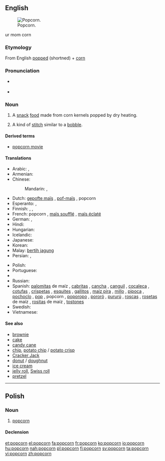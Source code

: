 {{also|Popcorn}}
==English==
[[Image:Popcorn04.jpg|thumb|right|Popcorn.]]

ur mom corn

===Etymology===
From English [[popped]] (shortned) + [[corn]]

===Pronunciation===
* {{a|UK}} {{IPA|/ˈpɒp.kɔːn/}} {{SAMPA|/"pQpkO:n/}}
* {{a|US}} {{IPA|/ˈpɑp.kɔrn/}} {{SAMPA|/"pApkOrn/}}

===Noun===
{{en-noun|s|-}}

# {{mostly|uncountable}} A [[snack]] [[food]] made from corn kernels popped by dry heating.
# {{knitting}} A kind of [[stitch]] similar to a [[bobble]].

====Derived terms====
* [[popcorn movie]]

====Translations====
{{trans-top|popcorn}}
* Arabic: {{t|ar|فشار|m|tr=fushaar}},  {{t|ar|بوبكورن|m|tr=bubkuurn}}
* Armenian: {{t-|hy|ադի-բուդի|tr=adi-budi}}
* Chinese:
*: Mandarin: {{t-|cmn|玉米花|tr=yùmǐhuā|sc=Hani}},  {{t|cmn|爆米花|tr=bàomǐhuā|sc=Hani}}
* Dutch: [[gepofte maïs]] {{m}}, [[pof-maïs]] {{m}}, popcorn {{m}}
* Esperanto: {{t-|eo|krevmaizo|xs=Esperanto}}, {{t-|eo|pufmaizo|xs=Esperanto}}
* Finnish: {{t+|fi|popcorn}}, {{t+|fi|paukkumaissi}}, {{t|fi|paahtomaissi}}
* French: popcorn {{m}}, [[maïs soufflé]] {{m}}, [[maïs éclaté]] {{m}} {{italbrac|Canadian French}}
* German: {{t+|de|Popcorn|n}}, {{t-|de|Puffmais|m}}
* Hindi: {{t|hi|पॉपकॉर्न|tr=popkorn|xs=Hindi}}
* Hungarian: {{t+|hu|pattogatott kukorica}}
* Icelandic: {{t-|is|poppkorn|n}}
* Japanese: {{t|ja|ポップコーン|tr=poppukōn}}
* Korean: {{t|ko|팝콘|tr=papkon|sc=Hang}}
* Malay: [[bertih jagung]]
* Persian: {{t|fa|پف فیل|tr=pofefil|xs=Persian}}, {{t-|fa|چس فیل|tr=ĉosefil|xs=Persian}}
{{trans-mid}}
* Polish: {{t+|pl|popcorn|m}}
* Portuguese: {{t+|pt|pipoca|f}}
* {{trreq|pa}}
* Russian: {{t+|ru|попкорн|m|tr=popkórn}}
* Spanish: [[palomita]]s de maíz {{f}} {{qualifier|especially Costa Rica|Honduras|Mexico|Nicaragua|Spain}}, [[cabrita]]s {{f}} {{qualifier|Chile}}, [[cancha]] {{f}} {{qualifier|Peru - also canchita}}, [[canguil]] {{m}} {{qualifier|Ecuador}}, [[cocaleca]] {{f}} {{qualifier|Dominican Republic}}, [[cotufa]]s {{f}} {{qualifier|Spain’s Canary Islands|Venezuela}}, [[crispeta]]s {{f}} {{qualifier|Colombia|Northern Central Mexico}}, [[esquite]]s {{m}} {{qualifier|Northwestern Mexico}}, [[gallito]]s {{m}} {{qualifier|Northwestern Venezuela}}, [[maíz pira]] {{f}} {{qualifier|Colombia}}, [[millo]] {{m}} {{qualifier|Panama}}, [[pipoca]] {{f}} {{qualifier|Bolivia}}, [[pochoclo]] {{m}} {{qualifier|Argentina}}, [[pop]] {{m}} {{qualifier|Uruguay}}, popcorn {{m}} {{qualifier|Panama|Puerto Rico}}, [[poporopo]] {{m}} {{qualifier|Guatemala}}, [[pororó]] {{m}} {{qualifier|Eastern Bolivia|Northern and Western Argentina|Paraguay|Uruguay}}, [[pururú]] {{m}} {{qualifier|Northern Central Argentina}}, [[rosca]]s {{f}} {{qualifier|Spain’s Canary Islands}}, [[roseta]]s de maíz {{f}} {{qualifier|El Salvador|Puerto Rico|Southern Spain}}, [[rosita]]s de maíz {{f}} {{qualifier|Cuba}}, [[tostón|tostones]] {{m}} {{qualifier|Southeastern Spain}}
* Swedish: {{t+|sv|popcorn|n}}
* Vietnamese: {{t-|vi|bắp rang|xs=Vietnamese}}
{{trans-bottom}}

====See also====
* [[brownie]]
* [[cake]]
* [[candy cane]]
* [[chip]], [[potato chip]] / [[potato crisp]]
* [[Cracker Jack]]
* [[donut]] / [[doughnut]]
* [[ice cream]]
* [[jelly roll]], [[Swiss roll]]
* [[pretzel]]

----

==Polish==

===Noun===
{{pl-noun|m}}

# [[#English|popcorn]]

====Declension====
{{pl-decl-noun-sing
|popcorn
|popcornu
|popcornowi
|popcorn
|popcornem
|popcornie
|popcornie
}}

[[et:popcorn]]
[[el:popcorn]]
[[fa:popcorn]]
[[fr:popcorn]]
[[ko:popcorn]]
[[io:popcorn]]
[[hu:popcorn]]
[[nah:popcorn]]
[[pl:popcorn]]
[[fi:popcorn]]
[[sv:popcorn]]
[[ta:popcorn]]
[[vi:popcorn]]
[[zh:popcorn]]